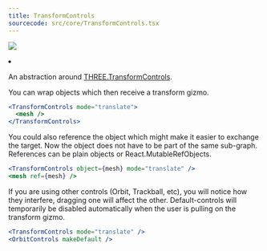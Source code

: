 ```yaml
---
title: TransformControls
sourcecode: src/core/TransformControls.tsx
---
```


[![](https://img.shields.io/badge/-storybook-%23ff69b4)](https://drei.vercel.app/?path=/story/gizmos-transformcontrols--transform-controls-story)

<Grid cols={4}>
  <li>
    <Codesandbox id="btsbj" />
  </li>
</Grid>

An abstraction around [THREE.TransformControls](https://threejs.org/docs/#examples/en/controls/TransformControls).

You can wrap objects which then receive a transform gizmo.

```jsx
<TransformControls mode="translate">
  <mesh />
</TransformControls>
```

You could also reference the object which might make it easier to exchange the target. Now the object does not have to be part of the same sub-graph. References can be plain objects or React.MutableRefObjects.

```jsx
<TransformControls object={mesh} mode="translate" />
<mesh ref={mesh} />
```

If you are using other controls (Orbit, Trackball, etc), you will notice how they interfere, dragging one will affect the other. Default-controls will temporarily be disabled automatically when the user is pulling on the transform gizmo.

```jsx
<TransformControls mode="translate" />
<OrbitControls makeDefault />
```
